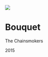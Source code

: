 ```{=html}
<div id="papers-posts-frontpage-card-container">
   <div id="papers-posts-frontpage-card">
      <div class="papers-posts-frontpage-front papers-posts-frontpage-face">
         <img src="https://upload.wikimedia.org/wikipedia/en/thumb/c/c4/Bouquet_EP_cover_art.jpg/220px-Bouquet_EP_cover_art.jpg"/>
      </div>
      <div class="papers-posts-frontpage-back papers-posts-frontpage-face">
         <h1>Bouquet</h1>
         <p class="papers-posts-frontpage-artist">The Chainsmokers</p>
         <p class="papers-posts-frontpage-date">2015</p>
      </div>
   </div>
</div>
```